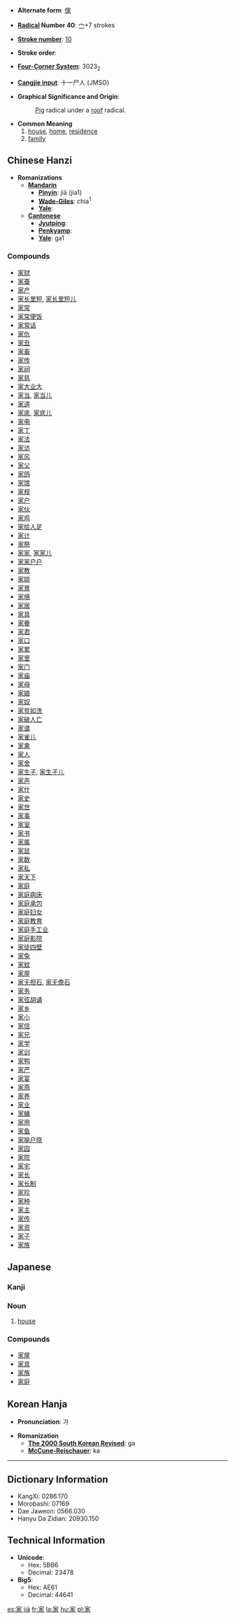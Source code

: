 * '''Alternate form''': [[傢]]

* '''[[Wiktionary:Chinese radical index| Radical]] Number 40''': [[Wiktionary:Chinese radical index 宀|宀]]+7 strokes

* '''[[Wiktionary:Chinese total strokes index|Stroke number]]''': [[Wiktionary:Chinese total strokes index 10|10]]

* '''Stroke order''': 

* '''[[Wiktionary:Chinese four corner index|Four-Corner System]]''': 3023<sub>2</sub>

* '''[[Wiktionary:Chinese Cangjie index|Cangjie input]]''': 十一尸人 (JMSO)

* '''Graphical Significance and Origin''': 
*:[[Pig]] radical under a [[roof]] radical.

* '''Common Meaning'''
*# [[house]], [[home]], [[residence]]
*# [[family]]

== Chinese Hanzi ==

* '''Romanizations'''
** '''[[Mandarin]]'''
*** '''[[Pinyin]]''': jiā (jia1)
*** '''[[Wade-Giles]]''': chia<sup>1</sup>
*** '''[[Yale]]''': 
** '''[[Cantonese]]'''
*** '''[[Jyutping]]''':
*** '''[[Penkyamp]]''': 
*** '''[[Yale]]''': ga1

===Compounds===
*[[家财]]
*[[家蚕]]
*[[家产]]
*[[家长里短]], [[家长里短儿]]
*[[家常]]
*[[家常便饭]]
*[[家常话]]
*[[家仇]]
*[[家丑]]
*[[家畜]]
*[[家传]]
*[[家祠]]
*[[家慈]]
*[[家大业大]]
*[[家当]], [[家当儿]]
*[[家道]]
*[[家底]], [[家底儿]]
*[[家电]]
*[[家丁]]
*[[家法]]
*[[家访]]
*[[家风]]
*[[家父]]
*[[家鸽]]
*[[家馆]]
*[[家规]]
*[[家户]]
*[[家伙]]
*[[家鸡]]
*[[家给人足]]
*[[家计]]
*[[家祭]]
*[[家家]], [[家家儿]]
*[[家家户户]]
*[[家教]]
*[[家姐]]
*[[家景]]
*[[家境]]
*[[家居]]
*[[家具]]
*[[家眷]]
*[[家君]]
*[[家口]]
*[[家累]]
*[[家里]]
*[[家门]]
*[[家庙]]
*[[家母]]
*[[家娘]]
*[[家奴]]
*[[家贫如洗]]
*[[家破人亡]]
*[[家谱]]
*[[家雀儿]]
*[[家禽]]
*[[家人]]
*[[家舍]]
*[[家生子]], [[家生子儿]]
*[[家声]]
*[[家什]]
*[[家史]]
*[[家世]]
*[[家事]]
*[[家室]]
*[[家书]]
*[[家属]]
*[[家鼠]]
*[[家数]]
*[[家私]]
*[[家天下]]
*[[家庭]]
*[[家庭病床]]
*[[家庭承包]]
*[[家庭妇女]]
*[[家庭教育]]
*[[家庭手工业]]
*[[家庭影院]]
*[[家徒四壁]]
*[[家兔]]
*[[家蚊]]
*[[家屋]]
*[[家无担石]], [[家无儋石]]
*[[家务]]
*[[家弦胡诵]]
*[[家乡]]
*[[家小]]
*[[家信]]
*[[家兄]]
*[[家学]]
*[[家训]]
*[[家鸭]]
*[[家严]]
*[[家宴]]
*[[家燕]]
*[[家养]]
*[[家业]]
*[[家蝇]]
*[[家用]]
*[[家鱼]]
*[[家喻户晓]]
*[[家园]]
*[[家院]]
*[[家宅]]
*[[家长]]
*[[家长制]]
*[[家珍]]
*[[家种]]
*[[家主]]
*[[家传]]
*[[家资]]
*[[家子]]
*[[家族]]

==Japanese==
===Kanji===
{{kanji
|[[か]] ([[ka]]), [[け]] ([[ke]]), [[こ]] ([[ko]])
|[[いえ]] ([[ie]]), [[や]] ([[ya]]), [[うち]] ([[uchi]])}}

===Noun===
{{janoun|[[いえ]]|[[ie]]}}
# [[house]]

===Compounds===
*[[家屋]]
*[[家具]]
*[[家族]]
*[[家庭]]

== Korean Hanja ==

* '''Pronunciation''': 가

* '''Romanization'''
** '''[[The 2000 South Korean Revised Romanization|The 2000 South Korean Revised]]''': ga
** '''[[McCune-Reischauer]]''': ka

----

== Dictionary Information ==

* KangXi: 0286.170
* Morobashi: 07169
* Dae Jaweon: 0566.030
* Hanyu Da Zidian: 20930.150

== Technical Information ==

* '''Unicode''':
** Hex: 5BB6
** Decimal: 23478
* '''Big5''':
** Hex: AE61
** Decimal: 44641

[[es:家 jiā]]
[[fr:家]]
[[la:家]]
[[hu:家]]
[[pl:家]]